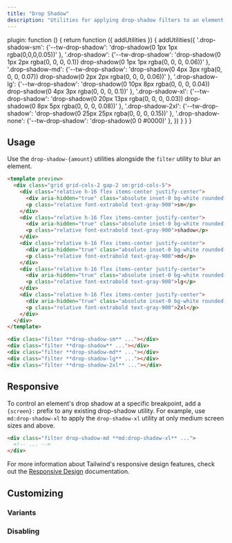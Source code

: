 ```yaml
---
title: "Drop Shadow"
description: "Utilities for applying drop-shadow filters to an element."
---
```



  plugin: function () {
    return function ({ addUtilities }) {
      addUtilities({
      '.drop-shadow-sm': {'--tw-drop-shadow': 'drop-shadow(0 1px 1px rgba(0,0,0,0.05))' },
      '.drop-shadow': {'--tw-drop-shadow': 'drop-shadow(0 1px 2px rgba(0, 0, 0, 0.1)) drop-shadow(0 1px 1px rgba(0, 0, 0, 0.06))' },
      '.drop-shadow-md': {'--tw-drop-shadow': 'drop-shadow(0 4px 3px rgba(0, 0, 0, 0.07)) drop-shadow(0 2px 2px rgba(0, 0, 0, 0.06))' },
      '.drop-shadow-lg': {'--tw-drop-shadow': 'drop-shadow(0 10px 8px rgba(0, 0, 0, 0.04)) drop-shadow(0 4px 3px rgba(0, 0, 0, 0.1))' },
      '.drop-shadow-xl': {'--tw-drop-shadow': 'drop-shadow(0 20px 13px rgba(0, 0, 0, 0.03)) drop-shadow(0 8px 5px rgba(0, 0, 0, 0.08))' },
      '.drop-shadow-2xl': {'--tw-drop-shadow': 'drop-shadow(0 25px 25px rgba(0, 0, 0, 0.15))' },
      '.drop-shadow-none': {'--tw-drop-shadow': 'drop-shadow(0 0 #0000)' },
      })
    }
  }
}

## Usage

Use the `drop-shadow-{amount}` utilities alongside the `filter` utility to blur an element.

```html indigo
<template preview>
  <div class="grid grid-cols-2 gap-2 sm:grid-cols-5">
    <div class="relative h-16 flex items-center justify-center">
      <div aria-hidden="true" class="absolute inset-0 bg-white rounded-md filter drop-shadow-sm"></div>
      <p class="relative font-extrabold text-gray-900">sm</p>
    </div>
    <div class="relative h-16 flex items-center justify-center">
      <div aria-hidden="true" class="absolute inset-0 bg-white rounded-md filter drop-shadow"></div>
      <p class="relative font-extrabold text-gray-900">shadow</p>
    </div>
    <div class="relative h-16 flex items-center justify-center">
      <div aria-hidden="true" class="absolute inset-0 bg-white rounded-md filter drop-shadow-md"></div>
      <p class="relative font-extrabold text-gray-900">md</p>
    </div>
    <div class="relative h-16 flex items-center justify-center">
      <div aria-hidden="true" class="absolute inset-0 bg-white rounded-md filter drop-shadow-lg"></div>
      <p class="relative font-extrabold text-gray-900">lg</p>
    </div>
    <div class="relative h-16 flex items-center justify-center">
      <div aria-hidden="true" class="absolute inset-0 bg-white rounded-md filter drop-shadow-2xl"></div>
      <p class="relative font-extrabold text-gray-900">2xl</p>
    </div>
  </div>
</template>

<div class="filter **drop-shadow-sm** ..."></div>
<div class="filter **drop-shadow** ..."></div>
<div class="filter **drop-shadow-md** ..."></div>
<div class="filter **drop-shadow-lg** ..."></div>
<div class="filter **drop-shadow-2xl** ..."></div>
```

## Responsive

To control an element's drop shadow at a specific breakpoint, add a `{screen}:` prefix to any existing drop-shadow utility. For example, use `md:drop-shadow-xl` to apply the `drop-shadow-xl` utility at only medium screen sizes and above.

```html
<div class="filter drop-shadow-md **md:drop-shadow-xl** ...">
  <!-- ... -->
</div>
```

For more information about Tailwind's responsive design features, check out the [Responsive Design](/docs/responsive-design) documentation.

## Customizing

### Variants

<Variants plugin="dropShadow" name="drop-shadow" />

### Disabling

<Disabling plugin="dropShadow" name="drop-shadow" />

